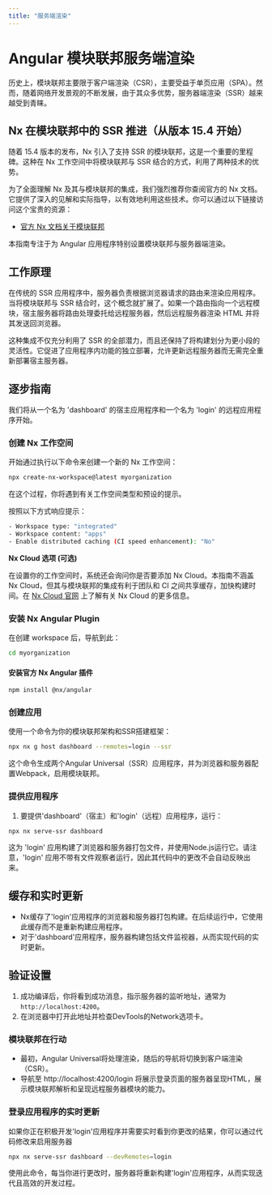 ```yaml
---
title: "服务端渲染"
---
```



# Angular 模块联邦服务端渲染

历史上，模块联邦主要限于客户端渲染（CSR），主要受益于单页应用（SPA）。然而，随着网络开发景观的不断发展，由于其众多优势，服务器端渲染（SSR）越来越受到青睐。

## Nx 在模块联邦中的 SSR 推进（从版本 15.4 开始）

随着 15.4 版本的发布，Nx 引入了支持 SSR 的模块联邦，这是一个重要的里程碑。这种在 Nx 工作空间中将模块联邦与 SSR 结合的方式，利用了两种技术的优势。

为了全面理解 Nx 及其与模块联邦的集成，我们强烈推荐你查阅官方的 Nx 文档。它提供了深入的见解和实际指导，以有效地利用这些技术。你可以通过以下链接访问这个宝贵的资源：

- [官方 Nx 文档关于模块联邦](https://nx.dev/recipes/module-federation)

本指南专注于为 Angular 应用程序特别设置模块联邦与服务器端渲染。

## 工作原理

在传统的 SSR 应用程序中，服务器负责根据浏览器请求的路由来渲染应用程序。当将模块联邦与 SSR 结合时，这个概念就扩展了。如果一个路由指向一个远程模块，宿主服务器将路由处理委托给远程服务器，然后远程服务器渲染 HTML 并将其发送回浏览器。

这种集成不仅充分利用了 SSR 的全部潜力，而且还保持了将构建划分为更小段的灵活性。它促进了应用程序内功能的独立部署，允许更新远程服务器而无需完全重新部署宿主服务器。

## 逐步指南

我们将从一个名为 'dashboard' 的宿主应用程序和一个名为 'login' 的远程应用程序开始。

<Steps>

### 创建 Nx 工作空间

开始通过执行以下命令来创建一个新的 Nx 工作空间：

```bash
npx create-nx-workspace@latest myorganization
```

在这个过程，你将遇到有关工作空间类型和预设的提示。

按照以下方式响应提示：

```bash
- Workspace type: "integrated"
- Workspace content: "apps"
- Enable distributed caching (CI speed enhancement): "No"
```

**Nx Cloud 选项 (可选)**

在设置你的工作空间时，系统还会询问你是否要添加 Nx Cloud。本指南不涵盖 Nx Cloud，但其与模块联邦的集成有利于团队和 CI 之间共享缓存，加快构建时间。在 [Nx Cloud 官网](https://nx.app) 上了解有关 Nx Cloud 的更多信息。

### 安装 Nx Angular Plugin

在创建 workspace 后，导航到此：

```bash
cd myorganization
```

#### 安装官方 Nx Angular 插件

```bash
npm install @nx/angular
```


### 创建应用

使用一个命令为你的模块联邦架构和SSR搭建框架：

```bash
npx nx g host dashboard --remotes=login --ssr
```
这个命令生成两个Angular Universal（SSR）应用程序，并为浏览器和服务器配置Webpack，启用模块联邦。

### 提供应用程序

1. 要提供'dashboard'（宿主）和'login'（远程）应用程序，运行：

```bash
npx nx serve-ssr dashboard
```

这为 'login' 应用构建了浏览器和服务器打包文件，并使用Node.js运行它。请注意，'login' 应用不带有文件观察者运行，因此其代码中的更改不会自动反映出来。

</Steps>

## 缓存和实时更新

- Nx缓存了'login'应用程序的浏览器和服务器打包构建。在后续运行中，它使用此缓存而不是重新构建应用程序。
- 对于'dashboard'应用程序，服务器构建包括文件监视器，从而实现代码的实时更新。

## 验证设置

1. 成功编译后，你将看到成功消息，指示服务器的监听地址，通常为 `http://localhost:4200`。
2. 在浏览器中打开此地址并检查DevTools的Network选项卡。

### 模块联邦在行动

- 最初，Angular Universal将处理渲染，随后的导航将切换到客户端渲染（CSR）。
- 导航至 http://localhost:4200/login 将展示登录页面的服务器呈现HTML，展示模块联邦解析和呈现远程服务器模块的能力。

### 登录应用程序的实时更新

如果你正在积极开发'login'应用程序并需要实时看到你更改的结果，你可以通过代码修改来启用服务器

```bash
npx nx serve-ssr dashboard --devRemotes=login
```

使用此命令，每当你进行更改时，服务器将重新构建'login'应用程序，从而实现迭代且高效的开发过程。
